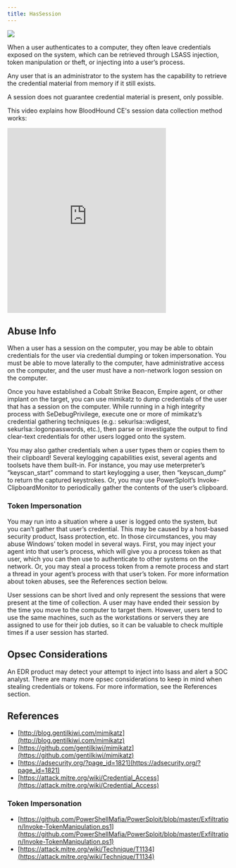 ```yaml
---
title: HasSession
---
```


<img noZoom src="/assets/enterprise-AND-community-edition-pill-tag.svg"/>


When a user authenticates to a computer, they often leave credentials exposed on the system, which can be retrieved through LSASS injection, token manipulation or theft, or injecting into a user’s process.

Any user that is an administrator to the system has the capability to retrieve the credential material from memory if it still exists.

A session does not guarantee credential material is present, only possible.

This video explains how BloodHound CE's session data collection method works:

<iframe id="youtube-7414" frameborder="0" allowfullscreen="" allow="accelerometer; autoplay; clipboard-write; encrypted-media; gyroscope; picture-in-picture; web-share" referrerpolicy="strict-origin-when-cross-origin" title="Player for How BloodHound's Session Collection Works" width="360" height="420" src="https://www.youtube.com/embed/q86VgM2Tafc?autoplay=0&amp;controls=0&amp;disablekb=1&amp;playsinline=1&amp;cc_load_policy=0&amp;cc_lang_pref=auto&amp" data-gtm-yt-inspected-6="true"></iframe>

Abuse Info
-----------

When a user has a session on the computer, you may be able to obtain credentials for the user via credential dumping or token impersonation. You must be able to move laterally to the computer, have administrative access on the computer, and the user must have a non-network logon session on the computer.

Once you have established a Cobalt Strike Beacon, Empire agent, or other implant on the target, you can use mimikatz to dump credentials of the user that has a session on the computer. While running in a high integrity process with SeDebugPrivilege, execute one or more of mimikatz’s credential gathering techniques (e.g.: sekurlsa::wdigest, sekurlsa::logonpasswords, etc.), then parse or investigate the output to find clear-text credentials for other users logged onto the system.

You may also gather credentials when a user types them or copies them to their clipboard! Several keylogging capabilities exist, several agents and toolsets have them built-in. For instance, you may use meterpreter’s “keyscan\_start” command to start keylogging a user, then “keyscan\_dump” to return the captured keystrokes. Or, you may use PowerSploit’s Invoke-ClipboardMonitor to periodically gather the contents of the user’s clipboard.

### Token Impersonation

You may run into a situation where a user is logged onto the system, but you can’t gather that user’s credential. This may be caused by a host-based security product, lsass protection, etc. In those circumstances, you may abuse Windows’ token model in several ways. First, you may inject your agent into that user’s process, which will give you a process token as that user, which you can then use to authenticate to other systems on the network. Or, you may steal a process token from a remote process and start a thread in your agent’s process with that user’s token. For more information about token abuses, see the References section below.

User sessions can be short lived and only represent the sessions that were present at the time of collection. A user may have ended their session by the time you move to the computer to target them. However, users tend to use the same machines, such as the workstations or servers they are assigned to use for their job duties, so it can be valuable to check multiple times if a user session has started.

Opsec Considerations
--------------------

An EDR product may detect your attempt to inject into lsass and alert a SOC analyst. There are many more opsec considerations to keep in mind when stealing credentials or tokens. For more information, see the References section.

References
----------

* [http://blog.gentilkiwi.com/mimikatz](http://blog.gentilkiwi.com/mimikatz)
* [https://github.com/gentilkiwi/mimikatz](https://github.com/gentilkiwi/mimikatz)
* [https://adsecurity.org/?page_id=1821](https://adsecurity.org/?page_id=1821)
* [https://attack.mitre.org/wiki/Credential_Access](https://attack.mitre.org/wiki/Credential_Access)

### Token Impersonation

* [https://github.com/PowerShellMafia/PowerSploit/blob/master/Exfiltration/Invoke-TokenManipulation.ps1](https://github.com/PowerShellMafia/PowerSploit/blob/master/Exfiltration/Invoke-TokenManipulation.ps1)
* [https://attack.mitre.org/wiki/Technique/T1134](https://attack.mitre.org/wiki/Technique/T1134)

